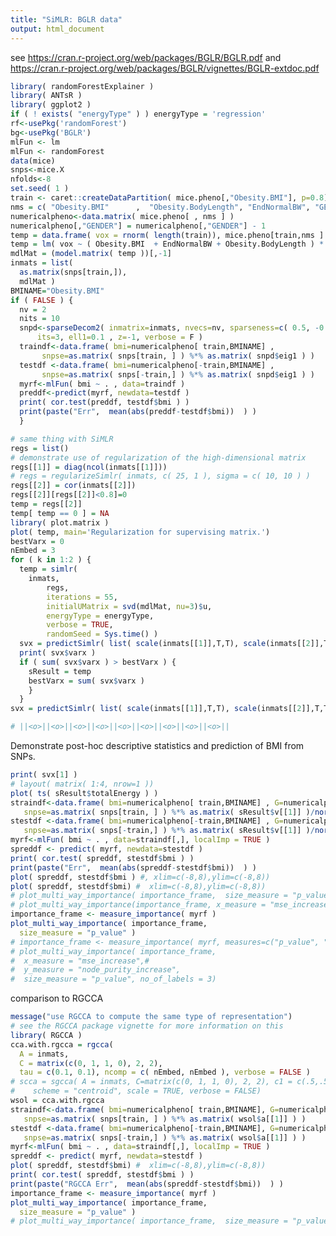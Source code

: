 ```yaml
---
title: "SiMLR: BGLR data"
output: html_document
---
```


see [https://cran.r-project.org/web/packages/BGLR/BGLR.pdf](https://cran.r-project.org/web/packages/BGLR/BGLR.pdf) and [https://cran.r-project.org/web/packages/BGLR/vignettes/BGLR-extdoc.pdf](https://cran.r-project.org/web/packages/BGLR/vignettes/BGLR-extdoc.pdf)


```r
library( randomForestExplainer )
library( ANTsR )
library( ggplot2 )
if ( ! exists( "energyType" ) ) energyType = 'regression'
rf<-usePkg('randomForest')
bg<-usePkg('BGLR')
mlFun <- lm
mlFun <- randomForest
data(mice)
snps<-mice.X
nfolds<-8
set.seed( 1 )
train <- caret::createDataPartition( mice.pheno[,"Obesity.BMI"], p=0.8)$Resample1
nms = c( "Obesity.BMI"      ,  "Obesity.BodyLength", "EndNormalBW", "GENDER"  )
numericalpheno<-data.matrix( mice.pheno[ , nms ] )
numericalpheno[,"GENDER"] = numericalpheno[,"GENDER"] - 1
temp = data.frame( vox = rnorm( length(train)), mice.pheno[train,nms ] )
temp = lm( vox ~ ( Obesity.BMI  + EndNormalBW + Obesity.BodyLength ) * GENDER, data=temp )
mdlMat = (model.matrix( temp ))[,-1]
inmats = list(
  as.matrix(snps[train,]),
  mdlMat )
BMINAME="Obesity.BMI"
if ( FALSE ) {
  nv = 2
  nits = 10
  snpd<-sparseDecom2( inmatrix=inmats, nvecs=nv, sparseness=c( 0.5, -0.5 ),
      its=3, ell1=0.1 , z=-1, verbose = F )
  traindf<-data.frame( bmi=numericalpheno[ train,BMINAME] ,
       snpse=as.matrix( snps[train, ] ) %*% as.matrix( snpd$eig1 ) )
  testdf <-data.frame( bmi=numericalpheno[-train,BMINAME] ,
       snpse=as.matrix( snps[-train,] ) %*% as.matrix( snpd$eig1 ) )
  myrf<-mlFun( bmi ~ . , data=traindf )
  preddf<-predict(myrf, newdata=testdf )
  print( cor.test(preddf, testdf$bmi ) )
  print(paste("Err",  mean(abs(preddf-testdf$bmi))  ) )
  }
```

```r
# same thing with SiMLR
regs = list()
# demonstrate use of regularization of the high-dimensional matrix
regs[[1]] = diag(ncol(inmats[[1]]))
# regs = regularizeSimlr( inmats, c( 25, 1 ), sigma = c( 10, 10 ) )
regs[[2]] = cor(inmats[[2]])
regs[[2]][regs[[2]]<0.8]=0
temp = regs[[2]]
temp[ temp == 0 ] = NA
library( plot.matrix )
plot( temp, main='Regularization for supervising matrix.')
bestVarx = 0
nEmbed = 3
for ( k in 1:2 ) {
  temp = simlr(
    inmats,
        regs,
        iterations = 55,
        initialUMatrix = svd(mdlMat, nu=3)$u,
        energyType = energyType,
        verbose = TRUE,
        randomSeed = Sys.time() )
  svx = predictSimlr( list( scale(inmats[[1]],T,T), scale(inmats[[2]],T,T) ), temp )
  print( svx$varx )
  if ( sum( svx$varx ) > bestVarx ) {
    sResult = temp
    bestVarx = sum( svx$varx )
    }
  }
svx = predictSimlr( list( scale(inmats[[1]],T,T), scale(inmats[[2]],T,T) ), sResult )

# ||<o>||<o>||<o>||<o>||<o>||<o>||<o>||<o>||<o>||
```

Demonstrate post-hoc descriptive statistics and prediction of BMI
from SNPs.

```r
print( svx[1] )
# layout( matrix( 1:4, nrow=1 ))
plot( ts( sResult$totalEnergy ) )
straindf<-data.frame( bmi=numericalpheno[ train,BMINAME] , G=numericalpheno[ train,"GENDER"],
   snpse=as.matrix( snps[train, ] ) %*% as.matrix( sResult$v[[1]] )/norm( sResult$v[[1]],"F") )
stestdf <-data.frame( bmi=numericalpheno[-train,BMINAME] , G=numericalpheno[ -train,"GENDER"],
   snpse=as.matrix( snps[-train,] ) %*% as.matrix( sResult$v[[1]] )/norm( sResult$v[[1]],"F")  )
myrf<-mlFun( bmi ~ . , data=straindf[,], localImp = TRUE )
spreddf <- predict( myrf, newdata=stestdf )
print( cor.test( spreddf, stestdf$bmi ) )
print(paste("Err",  mean(abs(spreddf-stestdf$bmi))  ) )
plot( spreddf, stestdf$bmi ) #, xlim=c(-8,8),ylim=c(-8,8))
plot( spreddf, stestdf$bmi) #  xlim=c(-8,8),ylim=c(-8,8))
# plot_multi_way_importance( importance_frame,  size_measure = "p_value" )
# plot_multi_way_importance(importance_frame, x_measure = "mse_increase", y_measure = "node_purity_increase", size_measure = "p_value", no_of_labels = 5)
importance_frame <- measure_importance( myrf )
plot_multi_way_importance( importance_frame,
  size_measure = "p_value" )
# importance_frame <- measure_importance( myrf, measures=c("p_value", "mse_increase","node_purity_increase","mean_min_depth") )
# plot_multi_way_importance( importance_frame,
#  x_measure = "mse_increase",#
#  y_measure = "node_purity_increase",
#  size_measure = "p_value", no_of_labels = 3)
```

comparison to RGCCA

```r
message("use RGCCA to compute the same type of representation")
# see the RGCCA package vignette for more information on this
library( RGCCA )
cca.with.rgcca = rgcca(
  A = inmats,
  C = matrix(c(0, 1, 1, 0), 2, 2),
  tau = c(0.1, 0.1), ncomp = c( nEmbed, nEmbed ), verbose = FALSE )
# scca = sgcca( A = inmats, C=matrix(c(0, 1, 1, 0), 2, 2), c1 = c(.5,.5), ncomp = c(2, 2),
#    scheme = "centroid", scale = TRUE, verbose = FALSE)
wsol = cca.with.rgcca
straindf<-data.frame( bmi=numericalpheno[ train,BMINAME], G=numericalpheno[ train,"GENDER"] ,
   snpse=as.matrix( snps[train, ] ) %*% as.matrix( wsol$a[[1]] ) )
stestdf <-data.frame( bmi=numericalpheno[-train,BMINAME], G=numericalpheno[ -train,"GENDER"] ,
   snpse=as.matrix( snps[-train,] ) %*% as.matrix( wsol$a[[1]] ) )
myrf<-mlFun( bmi ~ . , data=straindf[,], localImp = TRUE )
spreddf <- predict( myrf, newdata=stestdf )
plot( spreddf, stestdf$bmi) #  xlim=c(-8,8),ylim=c(-8,8))
print( cor.test( spreddf, stestdf$bmi ) )
print(paste("RGCCA Err",  mean(abs(spreddf-stestdf$bmi))  ) )
importance_frame <- measure_importance( myrf )
plot_multi_way_importance( importance_frame,
  size_measure = "p_value" )
# plot_multi_way_importance( importance_frame,  size_measure = "p_value" )
```
